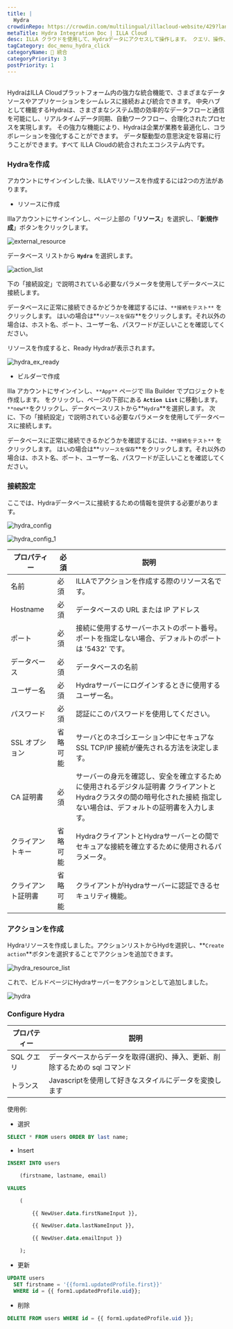 ```yaml
---
title: |
  Hydra
crowdinRepo: https://crowdin.com/multilingual/illacloud-website/429?languages=ja&filter=basic&value=0
metaTitle: Hydra Integration Doc | ILLA Cloud
desc: ILLA クラウドを使用して、Hydraデータにアクセスして操作します。 クエリ、操作、およびデータの表示ができるアプリを作成します。
tagCategory: doc_menu_hydra_click
categoryName: 🔨 統合
categoryPriority: 3
postPriority: 1
---
```


## <h2 hidden>ハイドラとは何ですか？</h2>

HydraはILLA Cloudプラットフォーム内の強力な統合機能で、さまざまなデータソースやアプリケーションをシームレスに接続および統合できます。 中央ハブとして機能するHydraは、さまざまなシステム間の効率的なデータフローと通信を可能にし、リアルタイムデータ同期、自動ワークフロー、合理化されたプロセスを実現します。 その強力な機能により、Hydraは企業が業務を最適化し、コラボレーションを強化することができます。 データ駆動型の意思決定を容易に行うことができます。すべて ILLA Cloudの統合されたエコシステム内です。

### Hydraを作成

アカウントにサインインした後、ILLAでリソースを作成するには2つの方法があります。

-   リソースに作成

Illaアカウントにサインインし、ページ上部の「**リソース**」を選択し、「**新規作成**」ボタンをクリックします。

![external_resource](https://cdn.illacloud.com/official-website/img/docs/external_resource.png)

データベース リストから **`Hydra`** を選択します。

![action_list](https://cdn.illacloud.com/official-website/img/docs/action_list.png)

下の「接続設定」で説明されている必要なパラメータを使用してデータベースに接続します。

データベースに正常に接続できるかどうかを確認するには、`**接続をテスト**` をクリックします。 はいの場合は**`リソースを保存`**をクリックします。それ以外の場合は、ホスト名、ポート、ユーザー名、パスワードが正しいことを確認してください。

リソースを作成すると、Ready Hydraが表示されます。

![hydra_ex_ready](https://cdn.illacloud.com/official-website/img/official-site/intergration/hydra_ex_ready.jpeg)

-   ビルダーで作成

Illa アカウントにサインインし、`**App**` ページで Illa Builder でプロジェクトを作成します。 をクリックし、ページの下部にある **`Action List`** に移動します。 `**new**`をクリックし、データベースリストから**`Hydra`**を選択します。 次に、下の「接続設定」で説明されている必要なパラメータを使用してデータベースに接続します。

データベースに正常に接続できるかどうかを確認するには、`**接続をテスト**` をクリックします。 はいの場合は**`リソースを保存`**をクリックします。それ以外の場合は、ホスト名、ポート、ユーザー名、パスワードが正しいことを確認してください。

### 接続設定

ここでは、Hydraデータベースに接続するための情報を提供する必要があります。

![hydra_config](https://cdn.illacloud.com/official-website/img/official-site/intergration/hydra_config.jpeg)

![hydra_config_1](https://cdn.illacloud.com/official-website/img/official-site/intergration/hydra_config_1.jpeg)

| プロパティー             | 必須   | 説明                                                                                                                                                                                                                        |
| ------------------ | ---- | ------------------------------------------------------------------------------------------------------------------------------------------------------------------------------------------------------------------------- |
| 名前                 | 必須   | ILLAでアクションを作成する際のリソース名です。                                                                                                                                                                                                 |
| Hostname           | 必須   | データベースの URL または IP アドレス                                                                                                                                                                                                   |
| ポート                | 必須   | 接続に使用するサーバーホストのポート番号。 ポートを指定しない場合、デフォルトのポートは '5432' です。                                                                                                                                                                   |
| データベース             | 必須   | データベースの名前                                                                                                                                                                                                                 |
| ユーザー名              | 必須   | Hydraサーバーにログインするときに使用するユーザー名。                                                                                                                                                                                             |
| パスワード              | 必須   | 認証にこのパスワードを使用してください。                                                                                                                                                                                                      |
| SSL オプション          | 省略可能 | サーバとのネゴシエーション中にセキュアな SSL TCP/IP 接続が優先される方法を決定します。                                                                                                                                                                         |
| CA 証明書             | 必須   | サーバーの身元を確認し、安全を確立するために使用されるデジタル証明書 クライアントとHydraクラスタの間の暗号化された接続 指定しない場合は、デフォルトの証明書を入力します。                                                                                                                                  |
| クライアントキー           | 省略可能 | HydraクライアントとHydraサーバーとの間でセキュアな接続を確立するために使用されるパラメータ。                                                                                                                                                                       |
| クライアント証明書          | 省略可能 | クライアントがHydraサーバーに認証できるセキュリティ機能。                                                                                                                                                                                           |

### アクションを作成

Hydraリソースを作成しました。アクションリストからHydを選択し、**`Create action`**ボタンを選択することでアクションを追加できます。

![hydra_resource_list](https://cdn.illacloud.com/official-website/img/official-site/intergration/hydra_resource_list.jpeg)

これで、ビルドページにHydraサーバーをアクションとして追加しました。

![hydra](https://cdn.illacloud.com/official-website/img/official-site/intergration/hydra.jpeg)

### Configure Hydra

| プロパティー    | 説明                                                               |
| --------- | ---------------------------------------------------------------- |
| SQL クエリ   | データベースからデータを取得(選択)、挿入、更新、削除するための sql コマンド                        |
| トランス      | Javascriptを使用して好きなスタイルにデータを変換します                                 |

使用例:

-   選択

```sql
SELECT * FROM users ORDER BY last name;
```

-   Insert

```sql
INSERT INTO users

	(firstname, lastname, email)

VALUES

	(

		{{ NewUser.data.firstNameInput }},

		{{ NewUser.data.lastNameInput }},

		{{ NewUser.data.emailInput }}

	);
```

-   更新

```sql
UPDATE users
  SET firstname = '{{form1.updatedProfile.first}}'
  WHERE id = {{ form1.updatedProfile.uid}};
```

-   削除

```sql
DELETE FROM users WHERE id = {{ form1.updatedProfile.uid }};
```
